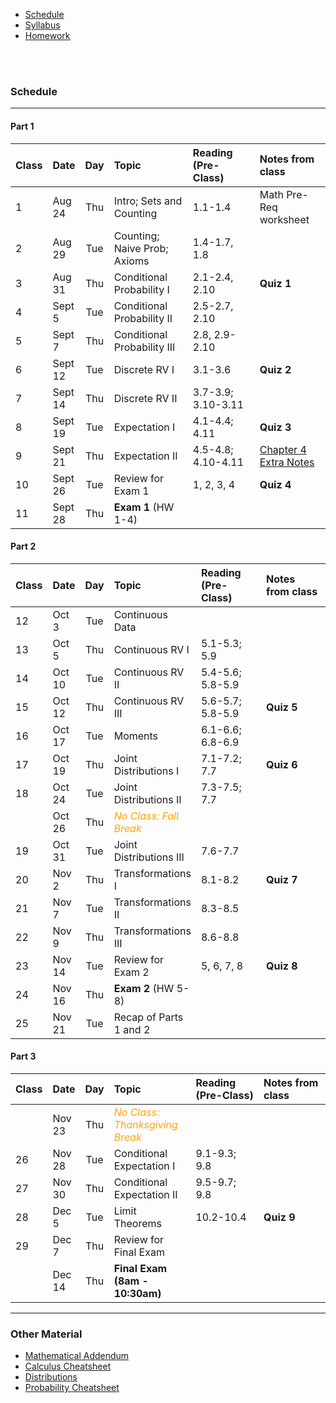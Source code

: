 
<ul class="navibar">
  <li><a href="./index.html" class="current" >Schedule</a></li>
  <li><a href="./syllabus.html" class="navibar" >Syllabus</a></li>
  <li><a href="./homework.html" class="navibar" >Homework</a></li>
</ul>



<!--- Start Main Page --->
<br><br>

### Schedule

-----------

#### Part 1

------------------------------------------------------------------------------------------------
Class Date      Day  Topic                      Reading (Pre-Class)     Notes from class
----- -------- ----- -------------------------- ----------------------- -----------------------
  1    Aug 24   Thu  Intro; Sets and Counting   1.1-1.4                  Math Pre-Req worksheet       

  2    Aug 29   Tue  Counting;                  1.4-1.7, 1.8
                     Naive Prob; Axioms

  3    Aug 31   Thu  Conditional Probability I  2.1-2.4, 2.10            **Quiz 1**

  4    Sept 5   Tue  Conditional Probability II 2.5-2.7, 2.10           <!--- [Radiation Monitoring](lectures/radiationmon.html); [3 Paradoxes Paper](material/3 paradoxes.pdf) --->
  
  5    Sept 7   Thu  Conditional Probability    2.8, 2.9-2.10        
                     III

  6    Sept 12  Tue  Discrete RV I              3.1-3.6                  **Quiz 2**

  7    Sept 14  Thu  Discrete RV II             3.7-3.9; 3.10-3.11

  8    Sept 19  Tue  Expectation I              4.1-4.4; 4.11            **Quiz 3**

  9    Sept 21  Thu  Expectation II             4.5-4.8; 4.10-4.11       [Chapter 4 Extra Notes ](other/L-04-extra.pdf)

  10   Sept 26  Tue  Review for Exam 1          1, 2, 3, 4               **Quiz 4**

  11   Sept 28  Thu  **Exam 1** (HW 1-4)                                  <!--- [Exam Handout](other/distributions.pdf) --->
   
  
------------------------------------------------------------------------------------------------  

#### Part 2  
  
------------------------------------------------------------------------------------------------
Class Date      Day  Topic                      Reading (Pre-Class)     Notes from class
----- -------- ----- -------------------------- ----------------------- -----------------------  
  12   Oct 3    Tue   Continuous Data           
  
  13   Oct 5    Thu   Continuous RV I           5.1-5.3; 5.9             <!--- [R code](lectures/L-05.R) --->

  14   Oct 10   Tue   Continuous RV II          5.4-5.6; 5.8-5.9
  
  15   Oct 12   Thu   Continuous RV III         5.6-5.7; 5.8-5.9         **Quiz 5** 

  16   Oct 17   Tue   Moments                   6.1-6.6; 6.8-6.9         
  
  17   Oct 19   Thu   Joint Distributions I     7.1-7.2; 7.7             **Quiz 6** 

  18   Oct 24   Tue   Joint Distributions II    7.3-7.5; 7.7              <!--- [Covariance Facts](lectures/L-07_Covariance.pdf) --->     
  
       Oct 26   Thu   <font color="orange">           
                       *No Class: Fall Break* 
                       </font>        
  
  19   Oct 31   Tue   Joint Distributions III   7.6-7.7
                                                 
  20   Nov 2    Thu   Transformations I         8.1-8.2                 **Quiz 7** <!--- [R code](lectures/L-08.R)--->
  
  21   Nov 7    Tue   Transformations II        8.3-8.5
  
  22   Nov 9    Thu   Transformations III       8.6-8.8                 

  23   Nov 14   Tue   Review for Exam 2         5, 6, 7, 8              **Quiz 8**          

  24   Nov 16   Thu   **Exam 2** (HW 5-8)  
  
  25   Nov 21   Tue   Recap of Parts 1 and 2
------------------------------------------------------------------------------------------------

#### Part 3  
  
------------------------------------------------------------------------------------------------
Class Date      Day  Topic                      Reading (Pre-Class)     Notes from class
----- -------- ----- -------------------------- ----------------------- ----------------------- 
       Nov 23   Thu  <font color="orange">           
                       *No Class: Thanksgiving
                       Break* 
                       </font>        
  

  26   Nov 28   Tue  Conditional Expectation I  9.1-9.3; 9.8         
                     
  27   Nov 30   Thu  Conditional Expectation II 9.5-9.7; 9.8         
  
  28   Dec 5    Tue  Limit Theorems             10.2-10.4               **Quiz 9**
  
  29   Dec 7    Thu  Review for Final Exam                              
  
       Dec 14   Thu  **Final Exam (8am -                                <!--- [Distributions](other/ST554_distributions.pdf); [Final Handout](other/ST554_final_handout.pdf) --->
                      10:30am)**
------------------------------------------------------------------------------------------------

-----------

### Other Material

- [Mathematical Addendum](other/Mathematical_Addendum (Mood-etal).pdf)
- [Calculus Cheatsheet](http://tutorial.math.lamar.edu/pdf/Calculus_Cheat_Sheet_All.pdf)
- [Distributions](other/ST554_distributions.pdf)
- [Probability Cheatsheet](other/ST554_handout.pdf)
<!-- (http://www.wzchen.com/probability-cheatsheet/) -->




<!--- 

------------------------------------------------------------------------------------------------
Class Date      Day  Topic                      Reading (Pre-Class)     Notes from class
----- -------- ----- -------------------------- ----------------------- -----------------------
  1    Aug 24   Thu  Intro; Sets and Counting   1.1-1.4                         

  2    Aug 29   Tue  Counting;                  1.4-1.7, 1.8
                     Naive Prob; Axioms

  3    Aug 31   Tue  Conditional Probability I  2.1-2.5, 2.10            **Quiz 1**

  4    Sept 5   Thu  Conditional Probability II 2.6-2.8, 2.9-2.10        [Radiation Monitoring](lectures/radiationmon.html); [3 Paradoxes Paper](material/3 paradoxes.pdf)
           
  5    Sept 7   Thu  Conditional Probability    2.6-2.8, 2.9-2.10        
                     III
  
  [Radiation Monitoring](lectures/radiationmon.html); [3 Paradoxes Paper](material/3 paradoxes.pdf)
                      
  6    Sept 12  Tue  Discrete RV I              3.1-3.6                  **Quiz 2**

  7    Sept 14  Thu  Discrete RV II             3.7-3.9; 3.10-3.11

  8    Sept 19  Tue  Expectation I              4.1-4.4; 4.11            **Quiz 3**

  9    Sept 21  Thu  Expectation II             4.5-4.8; 4.10-4.11

  10   Sept 26  Tue  Continuous RV I            5.1-5.2; 5.9             **Quiz 4**

  11   Sept 28  Thu  Continuous RV II           5.3-5.4; 5.8-5.9         [R code](lectures/L-05.R)

  12   Sept 27  Tue  Review                                              **Quiz 5**
  
  13   Sept 29  Thu  **Exam 1** (HW 1-5)                                 [Exam Handout](other/distributions.pdf)
  
------------------------------------------------------------------------------------------------  


#### Part 2  
  
------------------------------------------------------------------------------------------------
Class Date      Day  Topic                      Reading (Pre-Class)     Notes from class
----- -------- ----- -------------------------- ----------------------- -----------------------  
  14   Oct 4    Tue   Continuous RV III         5.5-5.7; 5.8-5.9
  
  15   Oct 6    Thu   Moments                   6.1-6.6; 6.8-6.9
           
  16   Oct 11   Tue   Joint Distributions I     7.1-7.3; 7.7             **Quiz 6**  
  					
  17   Oct 13   Thu   ~~Joint Distributions     7.4-7.7                  [Covariance Facts](lectures/L-07_Covariance.pdf)
                      II~~<br>
                       <font color="orange">      
                       *No Class: BA Symposium* 
                       </font>  

  18   Oct 18   Tue   Joint Distributions II    7.4-7.7
  					 
  19   Oct 20   Thu   Transformations I         8.1-8.3; 8.8             **Quiz 7**; [R code](lectures/L-08.R)
  
  20   Oct 25   Tue   Transformations II        8.4-8.6; 8.8
                                                 
       Oct 27   Thu   <font color="orange">           
                       *No Class: Fall Break* 
                       </font>                                  
  	  
  21   Nov 1    Tue   Transformations III       8.1-8.8
  
  22   Nov 3    Thu   Review                    5, 6, 7, 8               **Quiz 8**

  23   Nov 8    Tue   Review                    5, 6, 7, 8                         

  24   Nov 10   Thu   **Exam 2** (HW 5-8)  
------------------------------------------------------------------------------------------------

#### Part 3  
  
------------------------------------------------------------------------------------------------
Class Date      Day  Topic                      Reading (Pre-Class)     Notes from class
----- -------- ----- -------------------------- ----------------------- ----------------------- 
  25   Nov 15   Tue  ~~Conditional Expectation I  9.1-9.3; 9.8
                     ~~ Exam Review 

  26   Nov 17   Thu  Conditional Expectation II 9.4-9.8 

  27   Nov 22   Tue  Inequalities               10.1, 10.4, 10.6         **Quiz 9**
                     
       Nov 24   Thu   <font color="orange">                               
                     *No Class: Thanksgiving
                     Break* 
                     </font>                                                  
  
  28   Nov 29   Tue  Limit Theorems             10.2-10.3, 10.5-10.6
  
  29   Dec 1    Thu  Review                                              **Quiz 10**
  
       Dec 8    Thu  **Final Exam (8am -                                 [Distributions](other/ST554_distributions.pdf); [Final Handout](other/ST554_final_handout.pdf)
                     10:30am)**
------------------------------------------------------------------------------------------------

--->


